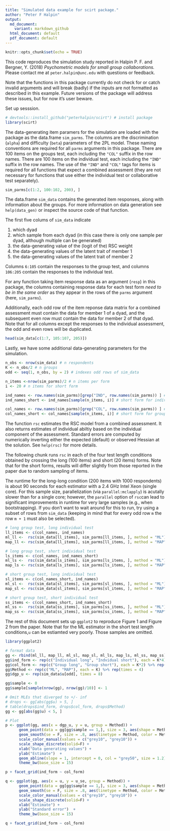 ```yaml
---
title: "Simulated data example for scirt package."
author: "Peter F Halpin"
output:
  md_document:
    variant: markdown_github
  html_document: default
  pdf_document: default
---
```


```r
knitr::opts_chunk$set(echo = TRUE)
```

This code reproduces the simulation study reported in Halpin P. F. and Bergner, Y. (2018) *Psychometric models for small group collaborations.* Please contact me at `peter.halpin@unc.edu` with questions or feedback.

Note that the functions in this package currently do not check for or catch invalid arguments and will break (badly) if the inputs are not formatted as described in this example. Future versions of the package will address these issues, but for now it's user beware.

Set up sesssion.

```r
# devtools::install_github("peterhalpin/scirt") # install package
library(scirt)
```

The data-generating item paramers for the simulation are loaded with the package as the data.frame `sim_parms`. The columns are the discrimination (`alpha`) and difficulty (`beta`) parameters of the 2PL model. These naming conventions are required for all `parms` arguments in this package. There are 100 items on the groups test, each including the `"COL"` suffix in the row names. There are 100 items on the individual test, each including  the `"IND"` suffix in the row names. The use of the `"IND"` and `"COL"` tags for items is required for all functions that expect a combined assessment (they are not necessary for functions that use either the individual test or collaborative test separately).

```r
sim_parms[c(1:2, 100:102, 200), ]
```

The data.frame `sim_data` contains the generated item responses, along with information about the groups. For more information on data generation see `help(data_gen)` or inspect the source code of that function.

The first five colums of `sim_data` indicate

1. which dyad
2. which sample from each dyad (in this case there is only one sample per dyad, although multiple can be generated)
3. the data-generating value of the (logit of the) RSC weight
4. the data-generating values of the latent trait of member 1
5. the data-generating values of the latent trait of member 2

Columns `6:105` contain the responses to the group test, and columns `106:205` contain the responses to the individual test.

For any function taking item response data as an argument (`resp`) in this package, the columns containing response data for each test form *need to be in the same order* as they appear in the rows of the `parms` argument (here, `sim_parms`).

Additionally, each odd row of the item reponse data matrix for a combined assessment must contain the data for member 1 of a dyad, and the subsequent even row must contain the data for member 2 of that dyad. Note that for all columns except the responses to the individual assessment, the odd and even rows will be duplicated.

```r
head(sim_data[c(1:7, 105:107, 205)])
```

Lastly, we have some additional data-generating parameters for the simulation.

```r
n_obs <- nrow(sim_data) # n respondents
K <- n_obs/2 # n groups
odd <- seq(1, n_obs, by = 2) # indexes odd rows of sim_data

n_items <-nrow(sim_parms)/2 # n items per form
i <- 20 # n items for short form

ind_names <- row.names(sim_parms)[grep("IND", row.names(sim_parms)) ] # individual test
ind_names_short <- ind_names[sample(n_items, i)] # short form for individual test

col_names <- row.names(sim_parms)[grep("COL", row.names(sim_parms)) ] # group test
col_names_short <- col_names[sample(n_items, i)] # short form for group test
```

The function `rsc` estimates the RSC model from a combined assessment. It also returns estimates of individual abiltiy based on the individual component of the assessment. Standard errors are computed by numerically inverting either the expected (default) or observed Hessian at the solution. See `help(rsc)` for more details.

The following chunk runs `rsc` in each of the four test length conditions obtained by crossing the long (100 items) and short (20 items) forms. Note that for the short forms, results will differ slightly from those reported in the paper due to random sampling of items.

The runtime for the long-long condition (200 items with 1000 respondents) is about 90 seconds for each estimator with a 2.4 GHz Intel Xeon (single core). For this sample size, parallelization (via `parallel:mclapply`) is acutally slower than for a single core; however, the `parallel` option of `rsc`can lead to significant improvements in runtime for very large samples (e.g., when bootstrapping). If you don't want to wait around for this to run, try using a subset of rows from `sim_data` (keeping in mind that for every odd row `m` the row `m + 1` must also be selected).

```r
# long group test, long individual test
ll_items <- c(col_names, ind_names)
ml_ll <-  rsc(sim_data[ll_items], sim_parms[ll_items, ], method = "ML")
map_ll <- rsc(sim_data[ll_items], sim_parms[ll_items, ], method = "MAP")

# long group test, short individual test
ls_items <- c(col_names, ind_names_short)
ml_ls <-  rsc(sim_data[ls_items], sim_parms[ls_items, ], method = "ML")
map_ls <- rsc(sim_data[ls_items], sim_parms[ls_items, ], method = "MAP")

# short group test, long individual test
sl_items <- c(col_names_short, ind_names)
ml_sl <-  rsc(sim_data[sl_items], sim_parms[sl_items, ], method = "ML")
map_sl <- rsc(sim_data[sl_items], sim_parms[sl_items, ], method = "MAP")

# short group test, short individual test
ss_items <- c(col_names_short, ind_names_short)
ml_ss <-  rsc(sim_data[ss_items], sim_parms[ss_items, ], method = "ML")
map_ss <- rsc(sim_data[ss_items], sim_parms[ss_items, ], method = "MAP")
```

The rest of this document sets up `ggplot2` to reproduce Figure 1 and 
Figure 2 from the paper. Note that for the ML estimator in the short test length conditions,`u` can be estiamted very poorly. Those samples are omitted.


```r
library(ggplot2)

# format data
gg <- rbind(ml_ll, map_ll, ml_sl, map_sl, ml_ls, map_ls, ml_ss, map_ss)
gg$ind_form <- rep(c("Individual long", "Indvidual short"), each = K*4)
gg$col_form <- rep(c("Group long", "Group short"), each = K*2) %>% rep(times = 2)
gg$Method <- rep(c("ML", "MAP"), each = K) %>% rep(times = 4)
gg$dgp_u <- rep(sim_data$u[odd], times = 8)

gg$sample <- 0
gg$sample[sample(nrow(gg), nrow(gg)/10)] <- 1

# Omit MLEs that diverged to +/- inf
# drops <- gg[abs(gg$u) > 5, ]
# table(drops$ind_form, drops$col_form, drops$Method) 
gg <- gg[abs(gg$u) < 5, ]

# Plot
p <- ggplot(gg, aes(x = dgp_u, y = u, group = Method)) +
      geom_point(data = gg[gg$sample == 1,], size = 3, aes(shape = Method, color = Method)) +
      geom_smooth(se = F, size = .8, aes(linetype = Method, color = Method)) +
      scale_color_manual(values = c("grey10", "grey10")) +
      scale_shape_discrete(solid=F) +
      xlab("Data generating values") +
      ylab("Estimate")  +
      geom_abline(slope = 1, intercept = 0, col = "grey50", size = 1.2) +
      theme_bw(base_size = 15)

p + facet_grid(ind_form ~ col_form)
```

```r
q <- ggplot(gg, aes(x = u, y = u_se, group = Method)) +
      geom_point(data = gg[gg$sample == 1,], size = 3, aes(shape = Method, color = Method)) +
      geom_smooth(se = F, size = .8, aes(linetype = Method, color = Method)) +
      scale_color_manual(values = c("grey10", "grey10")) +
      scale_shape_discrete(solid=F) +
      xlab("Estimate") +
      ylab("Standard error")  +
      theme_bw(base_size = 15)

q + facet_grid(ind_form ~ col_form)
```
